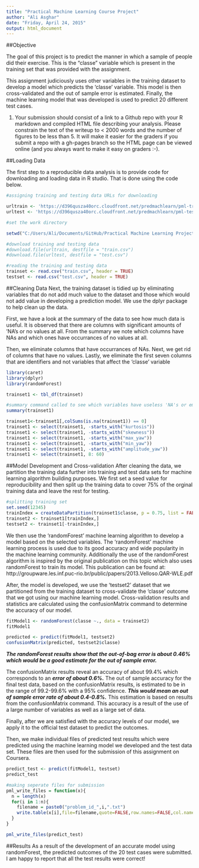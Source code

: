 ```yaml
---
title: "Practical Machine Learning Course Project"
author: "Ali Asghar"
date: "Friday, April 24, 2015"
output: html_document
---
```


##Objective

The goal of this project is to predict the manner in which a sample of people did their exercise. This is the "classe" variable which is present in the training set that was provided with the assignment. 

This assignment judiciously uses other variables in the training dataset to develop a model which predicts the 'classe' variable. This model is then cross-validated and the out of sample error is estimated. Finally, the machine learning model that was developed is used to predict 20 different test cases. 
 

1. Your submission should consist of a link to a Github repo with your R markdown and compiled HTML file describing your analysis. Please constrain the text of the writeup to < 2000 words and the number of figures to be less than 5. It will make it easier for the graders if you submit a repo with a gh-pages branch so the HTML page can be viewed online (and you always want to make it easy on graders :-).

##Loading Data

The first step to a reproducible data analysis is to provide code for downloading and loading data in R studio. That is done using the code below. 

```r
#assigning training and testing data URLs for downloading

urltrain <- 'https://d396qusza40orc.cloudfront.net/predmachlearn/pml-training.csv'
urltest <- 'https://d396qusza40orc.cloudfront.net/predmachlearn/pml-testing.csv'

#set the work directory  

setwd("C:/Users/Ali/Documents/GitHub/Practical Machine Learning Project")

#download training and testing data
#download.file(urltrain, destfile = "train.csv")
#download.file(urltest, destfile = "test.csv")

#reading the training and testing data
trainset <- read.csv("train.csv", header = TRUE)
testset <- read.csv("test.csv", header = TRUE)


```

##Cleaning Data
Next, the training dataset is tidied up by eliminating variables that do not add much value to the dataset and those which would not add value in developing a prediction model. We use the dplyr package to help clean up the data. 

First, we have a look at the summary of the data to see how much data is useful. It is observed that there are columns with significant amounts of 'NA's or no values at all. From the summary we note which columns have NAs and which ones have occurrances of no values at all. 

Then, we eliminate columns that have occurrances of NAs. Next, we get rid of columns that have no values. Lastly, we eliminate the first seven columns that are identifiers and not variables that affect the 'classe' variable

```r
library(caret)
library(dplyr)
library(randomForest)

trainset1 <- tbl_df(trainset)

#summary command called to see which variables have useless 'NA's or empty cells.
summary(trainset1)

trainset1<-trainset1[,colSums(is.na(trainset1)) == 0]
trainset1 <- select(trainset1, -starts_with("kurtosis"))
trainset1 <- select(trainset1, -starts_with("skewness"))
trainset1 <- select(trainset1, -starts_with("max_yaw"))
trainset1 <- select(trainset1, -starts_with("min_yaw"))
trainset1 <- select(trainset1, -starts_with("amplitude_yaw"))
trainset1 <- select(trainset1, 8: 60)

```

##Model Development and Cross-validation
After cleaning the data, we partition the training data further into training and test data sets for machine learning algorithm building purposes. We first set a seed value for reproducibility and then split up the training data to cover 75% of the orginal training data and leave the rest for testing. 


```r
#splitting training set 
set.seed(12345)
trainIndex = createDataPartition(trainset1$classe, p = 0.75, list = FALSE)
trainset2 <- trainset1[trainIndex,]
testset2 <- trainset1[-trainIndex,]

```

We then use the 'randomForest' machine learning algorithm to develop a model based on the selected variables. The 'randomForest' machine learning process is used due to its good accuracy and wide popularity in the machine learning community. Additionally the use of the randomForest algorithm is inspired by the original publication on this topic which also uses randomForest to train its model. This publication can be found at: http://groupware.les.inf.puc-rio.br/public/papers/2013.Velloso.QAR-WLE.pdf 

After, the model is developed, we use the 'testset2' dataset that we partitioned from the training dataset to cross-validate the 'classe' outcome that we got using our machine learning model. Cross-validation results and statistics are calculated using the confusionMatrix command to determine the accuracy of our model. 

```r

fitModel1 <- randomForest(classe ~., data = trainset2)
fitModel1

predicted <- predict(fitModel1, testset2)
confusionMatrix(predicted, testset2$classe)


```

***The randomForest results show that the out-of-bag error is about 0.46% which would be a good estimate for the out of sample error.*** 

The confusionMatrix results reveal an accuracy of about 99.4% which corresponds to an ***error of about 0.6%.*** The out of sample accuracy for the final test data, based on the confusionMatrix results, is estimated to be in the range of 99.2-99.6% with a 95% confidence. ***This would mean an out of sample error rate of about 0.4-0.8%.*** This estimation is based on results from the confusionMatrix command. This accuracy is a result of the use of a large number of variables as well as a large set of data. 

Finally, after we are satisfied with the accuracy levels of our model, we apply it to the official test dataset to predict the outcomes. 

Then, we make individual files of predicted test results which were predicted using the machine learning model we developed and the test data set. These files are then used for the submission of this assignment on Coursera. 
```r
predict_test <- predict(fitModel1, testset)
predict_test

#making seperate files for submission
pml_write_files = function(x){
  n = length(x)
  for(i in 1:n){
    filename = paste0("problem_id_",i,".txt")
    write.table(x[i],file=filename,quote=FALSE,row.names=FALSE,col.names=FALSE)
  }
}

pml_write_files(predict_test)

```

##Results
As a result of the development of an accurate model using randomForest, the predicted outcomes of the 20 test cases were submitted. I am happy to report that all the test results were correct!
